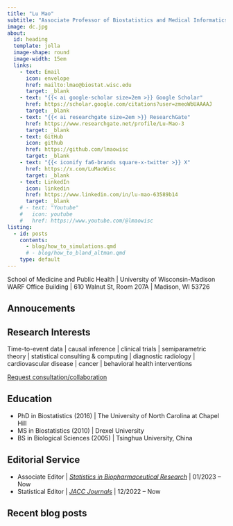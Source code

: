 ```yaml
---
title: "Lu Mao"
subtitle: "Associate Professor of Biostatistics and Medical Informatics"
image: dc.jpg
about: 
  id: heading
  template: jolla
  image-shape: round
  image-width: 15em
  links:
    - text: Email
      icon: envelope
      href: mailto:lmao@biostat.wisc.edu 
      target: _blank
    - text: "{{< ai google-scholar size=2em >}} Google Scholar"
      href: https://scholar.google.com/citations?user=zmeoWbUAAAAJ 
      target: _blank
    - text: "{{< ai researchgate size=2em >}} ResearchGate"
      href: https://www.researchgate.net/profile/Lu-Mao-3
      target: _blank
    - text: GitHub
      icon: github
      href: https://github.com/lmaowisc
      target: _blank
    - text: "{{< iconify fa6-brands square-x-twitter >}} X"
      href: https://x.com/LuMaoWisc
      target: _blank
    - text: LinkedIn
      icon: linkedin
      href: https://www.linkedin.com/in/lu-mao-63589b14
      target: _blank
    # - text: "Youtube"
    #   icon: youtube
    #   href: https://www.youtube.com/@lmaowisc
listing: 
  - id: posts
    contents: 
      - blog/how_to_simulations.qmd
      # - blog/how_to_bland_altman.qmd
    type: default
---
```



::: {#heading}
School of Medicine and Public Health | University of Wisconsin-Madison \
WARF Office Building | 610 Walnut St, Room 207A | Madison, WI 53726
:::

## Annoucements


## Research Interests

Time-to-event data \| causal inference \| clinical trials \| semiparametric theory \| statistical consulting & computing \| diagnostic radiology \| cardiovascular disease \| cancer \| behavioral health interventions

[Request consultation/collaboration](https://ictr.wisc.edu/consults/biostatistics-2)

## Education

-   PhD in Biostatistics (2016) \| The University of North Carolina at Chapel Hill
-   MS in Biostatistics (2010) \| Drexel University 
-   BS in Biological Sciences (2005) \| Tsinghua University, China


## Editorial Service

-   Associate Editor \|				[*Statistics in Biopharmaceutical Research*](https://www.tandfonline.com/journals/usbr20/about-this-journal#editorial-board){target="_blank"} \|		01/2023 -- Now
-   Statistical Editor \|				[*JACC Journals*](https://www.jacc.org/journal/heart-failure/editorial-board){target="_blank"} \|								12/2022 -- Now


## Recent blog posts

:::{#posts}
:::
